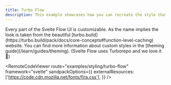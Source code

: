 ```yaml
---
title: Turbo Flow
description: This example showcases how you can recreate the style that is used in the turbo docs.
---
```




<ExampleLayout>
Every part of the Svelte Flow UI is customizable. As the name implies the look is taken from the beautiful [turbo.build](https://turbo.build/pack/docs/core-concepts#function-level-caching) website. You can find more information about custom styles in the [theming guide](/learn/guides/theming). (Svelte Flow uses Turborepo and we love it 💜)

<RemoteCodeViewer
  route="examples/styling/turbo-flow"
  framework="svelte"
  sandpackOptions={{
    externalResources: ['https://code.cdn.mozilla.net/fonts/fira.css'],
  }}
/>
</ExampleLayout>
